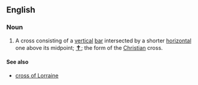==English==

===Noun===
{{en-noun|sg=[[Latin]] [[cross]]|es}}

# A cross consisting of a [[vertical]] [[bar]] intersected by a shorter [[horizontal]] one above its midpoint; <big>[[✝]]</big>; the form of the [[Christian]] cross.

====See also====
* [[cross of Lorraine]]